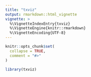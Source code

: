 ```yaml
---
title: "txviz"
output: rmarkdown::html_vignette
vignette: >
  %\VignetteIndexEntry{txviz}
  %\VignetteEngine{knitr::rmarkdown}
  %\VignetteEncoding{UTF-8}
---
```


```r
knitr::opts_chunk$set(
  collapse = TRUE,
  comment = "#>"
)
```

```r
library(txviz)
```

